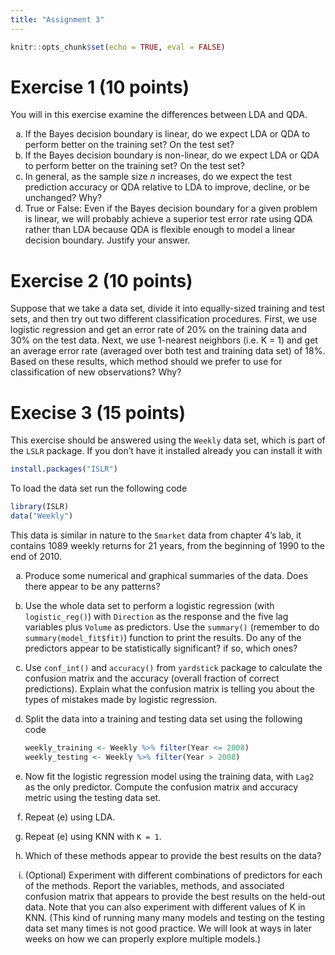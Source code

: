 ```yaml
---
title: "Assignment 3"
---
```


```r
knitr::opts_chunk$set(echo = TRUE, eval = FALSE)
```

# Exercise 1 (10 points)

You will in this exercise examine the differences between LDA and QDA.

a. If the Bayes decision boundary is linear, do we expect LDA or QDA to perform better on the training set? On the test set?
a. If the Bayes decision boundary is non-linear, do we expect LDA or QDA to perform better on the training set? On the test set?
a. In general, as the sample size $n$ increases, do we expect the test prediction accuracy or QDA relative to LDA to improve, decline, or be unchanged? Why?
a. True or False: Even if the Bayes decision boundary for a given problem is linear, we will probably achieve a superior test error rate using QDA rather than LDA because QDA is flexible enough to model a linear decision boundary. Justify your answer.

# Exercise 2 (10 points)

Suppose that we take a data set, divide it into equally-sized training and test sets, and then try out two different classification procedures. First, we use logistic regression and get an error rate of 20% on the training data and 30% on the test data. Next, we use 1-nearest neighbors (i.e. K = 1) and get an average error rate (averaged over both test and training data set) of 18%. Based on these results, which method should we prefer to use for classification of new observations? Why?

# Execise 3 (15 points)

This exercise should be answered using the `Weekly` data set, which is part of the `LSLR` package. If you don't have it installed already you can install it with

```r
install.packages("ISLR")
```

To load the data set run the following code

```r
library(ISLR)
data("Weekly")
```

This data is similar in nature to the `Smarket` data from chapter 4's lab, it contains 1089 weekly returns for 21 years, from the beginning of 1990 to the end of 2010.

a. Produce some numerical and graphical summaries of the data. Does there appear to be any patterns?
a. Use the whole data set to perform a logistic regression (with `logistic_reg()`) with `Direction` as the response and the five lag variables plus `Volume` as predictors. Use the `summary()` (remember to do `summary(model_fit$fit)`) function to print the results. Do any of the predictors appear to be statistically significant? if so, which ones?
a. Use `conf_int()` and `accuracy()` from `yardstick` package to calculate the confusion matrix and the accuracy (overall fraction of correct predictions). Explain what the confusion matrix is telling you about the types of mistakes made by logistic regression.
a. Split the data into a training and testing data set using the following code

    ```r
    weekly_training <- Weekly %>% filter(Year <= 2008)
    weekly_testing <- Weekly %>% filter(Year > 2008)
    ```

a. Now fit the logistic regression model using the training data, with `Lag2` as the only predictor. Compute the confusion matrix and accuracy metric using the testing data set.
a. Repeat (e) using LDA.
a. Repeat (e) using KNN with `K = 1`.
a. Which of these methods appear to provide the best results on the data?
a. (Optional) Experiment with different combinations of predictors for each of the methods. Report the variables, methods, and associated confusion matrix that appears to provide the best results on the held-out data. Note that you can also experiment with different values of K in KNN. (This kind of running many many models and testing on the testing data set many times is not good practice. We will look at ways in later weeks on how we can properly explore multiple models.)
